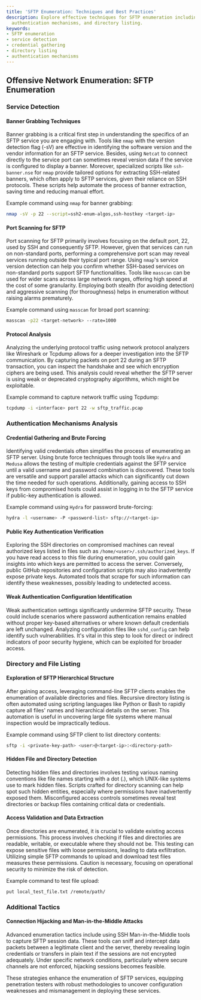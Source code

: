 ```yaml
---
title: 'SFTP Enumeration: Techniques and Best Practices'
description: Explore effective techniques for SFTP enumeration including service detection,
  authentication mechanisms, and directory listing.
keywords:
- SFTP enumeration
- service detection
- credential gathering
- directory listing
- authentication mechanisms
---
```


## Offensive Network Enumeration: SFTP Enumeration

### Service Detection

#### Banner Grabbing Techniques
Banner grabbing is a critical first step in understanding the specifics of an SFTP service you are engaging with. Tools like `nmap` with the version detection flag (-sV) are effective in identifying the software version and the vendor information for an SFTP service. Besides, using `Netcat` to connect directly to the service port can sometimes reveal version data if the service is configured to display a banner. Moreover, specialized scripts like `ssh-banner.nse` for `nmap` provide tailored options for extracting SSH-related banners, which often apply to SFTP services, given their reliance on SSH protocols. These scripts help automate the process of banner extraction, saving time and reducing manual effort.

Example command using `nmap` for banner grabbing:

```bash
nmap -sV -p 22 --script=ssh2-enum-algos,ssh-hostkey <target-ip>
```

#### Port Scanning for SFTP
Port scanning for SFTP primarily involves focusing on the default port, 22, used by SSH and consequently SFTP. However, given that services can run on non-standard ports, performing a comprehensive port scan may reveal services running outside their typical port range. Using `nmap`'s service version detection can help you confirm whether SSH-based services on non-standard ports support SFTP functionalities. Tools like `masscan` can be used for wider scans across large network ranges, offering high speed at the cost of some granularity. Employing both stealth (for avoiding detection) and aggressive scanning (for thoroughness) helps in enumeration without raising alarms prematurely.

Example command using `masscan` for broad port scanning:

```bash
masscan -p22 <target-network> --rate=1000
```

#### Protocol Analysis
Analyzing the underlying protocol traffic using network protocol analyzers like Wireshark or Tcpdump allows for a deeper investigation into the SFTP communication. By capturing packets on port 22 during an SFTP transaction, you can inspect the handshake and see which encryption ciphers are being used. This analysis could reveal whether the SFTP server is using weak or deprecated cryptography algorithms, which might be exploitable.

Example command to capture network traffic using Tcpdump:

```bash
tcpdump -i <interface> port 22 -w sftp_traffic.pcap
```

### Authentication Mechanisms Analysis

#### Credential Gathering and Brute Forcing
Identifying valid credentials often simplifies the process of enumerating an SFTP server. Using brute force techniques through tools like `Hydra` and `Medusa` allows the testing of multiple credentials against the SFTP service until a valid username and password combination is discovered. These tools are versatile and support parallel attacks which can significantly cut down the time needed for such operations. Additionally, gaining access to SSH keys from compromised hosts could assist in logging in to the SFTP service if public-key authentication is allowed.

Example command using `Hydra` for password brute-forcing:

```bash
hydra -l <username> -P <password-list> sftp://<target-ip>
```

#### Public Key Authentication Verification
Exploring the SSH directories on compromised machines can reveal authorized keys listed in files such as `/home/<user>/.ssh/authorized_keys`. If you have read access to this file during enumeration, you could gain insights into which keys are permitted to access the server. Conversely, public GitHub repositories and configuration scripts may also inadvertently expose private keys. Automated tools that scrape for such information can identify these weaknesses, possibly leading to undetected access.

#### Weak Authentication Configuration Identification
Weak authentication settings significantly undermine SFTP security. These could include scenarios where password authentication remains enabled without proper key-based alternatives or where known default credentials are left unchanged. Analyzing configuration files like `sshd_config` can help identify such vulnerabilities. It's vital in this step to look for direct or indirect indicators of poor security hygiene, which can be exploited for broader access.

### Directory and File Listing

#### Exploration of SFTP Hierarchical Structure
After gaining access, leveraging command-line SFTP clients enables the enumeration of available directories and files. Recursive directory listing is often automated using scripting languages like Python or Bash to rapidly capture all files' names and hierarchical details on the server. This automation is useful in uncovering large file systems where manual inspection would be impractically tedious.

Example command using SFTP client to list directory contents:

```bash
sftp -i <private-key-path> <user>@<target-ip>:<directory-path>
```

#### Hidden File and Directory Detection
Detecting hidden files and directories involves testing various naming conventions like file names starting with a dot (.), which UNIX-like systems use to mark hidden files. Scripts crafted for directory scanning can help spot such hidden entities, especially where permissions have inadvertently exposed them. Misconfigured access controls sometimes reveal test directories or backup files containing critical data or credentials.

#### Access Validation and Data Extraction
Once directories are enumerated, it is crucial to validate existing access permissions. This process involves checking if files and directories are readable, writable, or executable where they should not be. This testing can expose sensitive files with loose permissions, leading to data exfiltration. Utilizing simple SFTP commands to upload and download test files measures these permissions. Caution is necessary, focusing on operational security to minimize the risk of detection.

Example command to test file upload:

```bash
put local_test_file.txt /remote/path/
```

### Additional Tactics

#### Connection Hijacking and Man-in-the-Middle Attacks
Advanced enumeration tactics include using SSH Man-in-the-Middle tools to capture SFTP session data. These tools can sniff and intercept data packets between a legitimate client and the server, thereby revealing login credentials or transfers in plain text if the sessions are not encrypted adequately. Under specific network conditions, particularly where secure channels are not enforced, hijacking sessions becomes feasible.

These strategies enhance the enumeration of SFTP services, equipping penetration testers with robust methodologies to uncover configuration weaknesses and mismanagement in deploying these services.